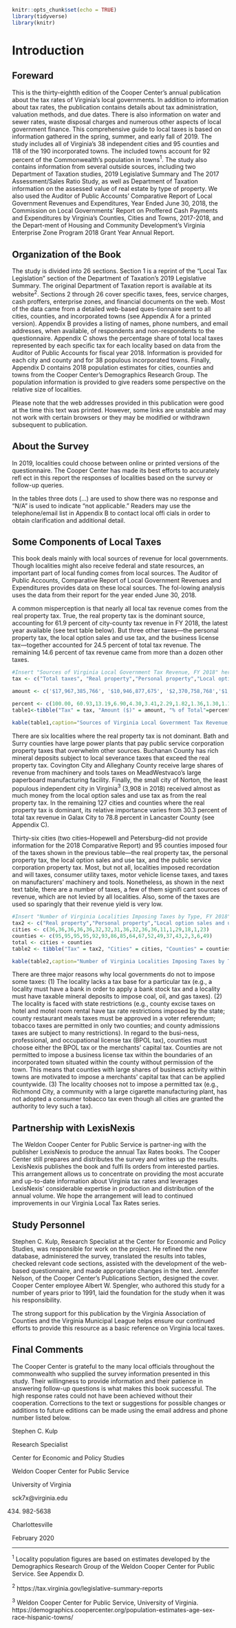 ```r
knitr::opts_chunk$set(echo = TRUE)
library(tidyverse)
library(knitr)
```


# Introduction

## Foreward
This  is  the  thirty-eightth  edition  of  the  Cooper  Center’s  annual publication about the tax rates of Virginia’s local governments. In addition to information about tax rates, the publication contains details about tax administration, valuation methods, and due dates. There is also information on water and sewer rates, waste disposal charges and numerous other aspects  of  local  government  finance. This comprehensive guide to local taxes is based on information gathered in the spring, summer, and early fall of  2019. The study includes all of Virginia’s 38 independent cities and 95 counties and 118 of the 190 incorporated towns. The included towns account for 92 percent of the Commonwealth’s population in towns$^1$. The  study  also  contains  information  from  several  outside  sources, including two Department of Taxation studies, 2019 Legislative Summary and The 2017 Assessment/Sales Ratio Study, as well as Department of Taxation information on the assessed value of real estate by type of property. We also used the Auditor of Public Accounts’ Comparative Report of Local Government Revenues and Expenditures, Year Ended June 30, 2018, the Commission on Local Governments’ Report on Proffered Cash Payments and Expenditures by Virginia’s Counties,  Cities  and  Towns,  2017-2018,  and  the  Depart-ment of Housing and Community Development’s Virginia Enterprise Zone Program 2018 Grant Year Annual Report.


## Organization of the Book

The study is divided into 26 sections. Section 1 is a reprint of the “Local Tax Legislation” section of the Department of Taxation’s 2019 Legislative Summary. The original Department of Taxation report is available at its website$^2$. Sections 2 through 26 cover specific taxes, fees, service charges, cash proffers, enterprise zones, and financial documents on the web. Most of the data came from a detailed web-based ques-tionnaire sent to all cities, counties, and incorporated towns (see Appendix A for a printed version). Appendix B provides a  listing  of  names,  phone  numbers,  and  email  addresses,  when available, of respondents and non-respondents to the questionnaire. Appendix C shows the percentage share of total  local  taxes  represented  by  each  specific  tax  for  each  locality based on data from the Auditor of Public Accounts for fiscal year 2018. Information is provided for each city and county and for 38 populous incorporated towns. Finally, Appendix D contains 2018 population estimates for cities, counties and towns  from the Cooper Center’s Demographics Research Group. The population information is provided to  give  readers  some  perspective  on  the  relative  size  of  localities. 

Please  note  that  the  web  addresses  provided  in  this  publication  were  good  at  the  time  this  text  was  printed.  However, some links are unstable and may not work with certain  browsers  or  they  may  be  modified  or  withdrawn  subsequent to publication. 

## About the Survey

In 2019, localities could choose between online or printed versions of the questionnaire. The Cooper Center has made its best efforts to accurately refl  ect in this report the responses of localities based on the survey or follow-up queries.

In the tables three dots (...) are used to show there was no response and “N/A” is used to indicate “not applicable.” Readers may use the telephone/email list in Appendix B to contact  local  offi  cials  in  order  to  obtain  clarification  and additional detail. 

## Some Components of Local Taxes

This  book  deals  mainly  with  local  sources  of  revenue  for  local  governments.  Though  localities  might  also  receive  federal and state resources, an important part of local funding comes from local sources. The Auditor of Public Accounts, Comparative  Report  of  Local  Government  Revenues  and  Expenditures provides data on these local sources. The fol-lowing analysis uses the data from their report for the year ended June 30, 2018.

A  common  misperception  is  that  nearly  all  local  tax  revenue  comes  from  the  real  property  tax.  True,  the  real  property  tax  is  the  dominant  source,  accounting  for  61.9  percent of city-county tax revenue in FY 2018, the latest year available (see text table below). But three other taxes—the personal  property  tax,  the  local  option  sales  and  use  tax,  and the business license tax—together accounted for 24.5 percent of total tax revenue. The remaining 14.6 percent of tax revenue came from more than a dozen other taxes. 

```r
#Insert "Sources of Virginia Local Government Tax Revenue, FY 2018" here
tax <- c("Total taxes", "Real property","Personal property","Local option sales and use","Business license","Restaurant meals","Public service corporation property","Consumer utility","Hotel and motel room","Machinery and tools","Motor vehicle license","Recordation and will","Bank stock","Other local taxes","Tobacco","Coal, oil, and gas","Admission","Franchise license","Merchants' Capital","Penalties and interest")

amount <- c('$17,967,385,766', '$10,946,877,675', '$2,370,758,768','$1,239,855,163','$771,958,263','$612,940,580','$412,121,081','$327,627,947','$244,412,96','$233,076,157','$197,705,384','$126,458,487','$117,199,137','$92,124,397','$65,150,996','$28,510,002','$21,815,169','$16,362,103','$14,301,188','$128,130,305')

percent <- c(100.00, 60.93,13.19,6.90,4.30,3.41,2.29,1.82,1.36,1.30,1.10,0.70,0.65,0.51,0.36,0.16,0.12,0.09,0.08,0.71)
table1<-tibble("Tax" = tax, "Amount ($)" = amount, "% of Total"=percent)

kable(table1,caption="Sources of Virginia Local Government Tax Revenue, FY 2018")
```

There are six localities where the real property tax is not  dominant.  Bath  and  Surry  counties  have  large  power  plants  that  pay  public  service  corporation  property  taxes  that  overwhelm  other  sources.  Buchanan  County  has  rich  mineral deposits subject to local severance taxes that exceed the real property tax. Covington City and Alleghany County receive large shares of revenue from machinery and tools taxes on  MeadWestvaco’s large paperboard manufacturing facility. Finally, the small city of Norton, the least populous independent city in Virginia$^3$  (3,908 in 2018) received almost as much money from the local option sales and use tax as from the real property tax. In the remaining 127 cities and counties where the real property tax is dominant, its relative importance  varies  from  30.3  percent  of  total  tax  revenue  in  Galax  City  to  78.8  percent  in  Lancaster  County  (see  Appendix C). 

Thirty-six cities (two cities–Hopewell and Petersburg–did  not  provide  information  for  the  2018  Comparative Report)  and 95 counties imposed four of the taxes shown in  the  previous  table—the  real  property  tax,  the  personal  property tax, the local option sales and use tax, and the public service corporation property tax. Most, but not all, localities imposed recordation and will taxes, consumer utility taxes, motor  vehicle  license  taxes,  and  taxes  on  manufacturers’  machinery and tools. Nonetheless, as shown in the next text table, there are a number of taxes, a few of them signifi cant sources  of  revenue,  which  are  not  levied  by  all  localities.  Also,  some  of  the  taxes  are  used  so  sparingly  that  their  revenue yield is very low.

```r
#Insert "Number of Virginia Localities Imposing Taxes by Type, FY 2018" table here
tax2 <- c("Real property","Personal property","Local option sales and use","Public service corporation property","Consumer utility","Recordation and wills","Motor vehicle license","Machinery and tools property","Bank stock","Hotel and motel room","Business license","Restaurant meals","Franchise license","Merchants’ capital","Tobacco","Admission","Coal, oil, and gas","Other local taxes")
cities <- c(36,36,36,36,36,32,32,31,36,32,36,36,11,1,29,18,1,23)
counties <- c(95,95,95,95,92,93,86,85,64,67,52,49,37,43,2,3,6,49)
total <- cities + counties
table2 <- tibble("Tax" = tax2, "Cities" = cities, "Counties" = counties, "Total" = total)

kable(table2,caption="Number of Virginia Localities Imposing Taxes by Type, FY 2018")
```

There are three major reasons why local governments do  not  to  impose  some  taxes:  (1)  The  locality  lacks  a  tax  base for a particular tax (e.g., a locality must have a bank in order to apply a bank stock tax and a locality must have taxable mineral deposits to impose coal, oil, and gas taxes). (2) The locality is faced with state restrictions (e.g., county excise taxes on hotel and motel room rental have tax rate restrictions  imposed  by  the  state;  county  restaurant  meals  taxes must be approved in a voter referendum; tobacco taxes are permitted in only two counties; and county admissions taxes are subject to many restrictions). In regard to the busi-ness,  professional, and occupational  license tax (BPOL tax), counties must choose either the BPOL tax or the merchants’ capital tax. Counties are not permitted to impose a business license tax within the boundaries of an incorporated town situated within the county without permission of the town. This  means  that  counties  with  large  shares  of  business  activity within towns are motivated to impose a merchants’ capital tax that can be applied countywide. (3) The locality chooses not to impose a permitted tax (e.g., Richmond City, a community with a large cigarette manufacturing plant, has not adopted a consumer tobacco tax even though all cities are granted the authority to levy such a tax). 

## Partnership with LexisNexis

The Weldon Cooper Center for Public Service is partner-ing  with  the  publisher  LexisNexis  to  produce  the  annual  Tax  Rates  books.  The  Cooper  Center  still  prepares  and  distributes the survey and writes up the results. LexisNexis  publishes the book and fulfi  lls orders from interested parties. This arrangement allows us to concentrate on providing the most accurate and up-to-date information about Virginia tax rates  and  leverages  LexisNexis’  considerable  expertise  in  production and distribution of the annual volume. We hope the arrangement will lead to continued improvements in our Virginia Local Tax Rates series. 

## Study Personnel

Stephen  C.  Kulp,  Research  Specialist  at  the  Center  for  Economic and Policy Studies, was responsible for work on the project. He refined the new database, administered the survey, translated the results into tables, checked relevant code sections, assisted with the development of the web-based questionnaire, and made appropriate changes in the text. Jennifer Nelson, of the Cooper Center’s Publications Section, designed the cover. Cooper Center employee Albert W. Spengler, who authored this study for a number of years prior to 1991, laid the foundation for the study when it was his responsibility.
 
The strong support for this publication by the Virginia Association of Counties and the Virginia Municipal League helps ensure our continued efforts to provide this resource as a basic reference on Virginia local taxes.

## Final Comments

The Cooper Center is grateful to the many local officials throughout  the  commonwealth  who  supplied  the  survey information  presented  in  this  study.  Their  willingness  to  provide information and their patience in answering follow-up questions is what makes this book successful. The high response rates could not have been achieved without their cooperation. Corrections to the text or suggestions for possible changes or additions to future editions can be made using the email address and phone number listed below.

Stephen C. Kulp

Research Specialist

Center for Economic and Policy Studies

Weldon Cooper Center for Public Service

University of Virginia

sck7x@virginia.edu

(434) 982-5638

Charlottesville

February 2020


----------------------------------------------------------------------------------------------------------
$^1$  Locality  population  figures are based on estimates developed by the Demographics Research Group of the Weldon Cooper Center for Public Service. See Appendix D.

$^2$  https://tax.virginia.gov/legislative-summary-reports

$^3$  Weldon  Cooper  Center  for  Public  Service,  University  of  Virginia.  https://demographics.coopercenter.org/population-estimates-age-sex-race-hispanic-towns/
